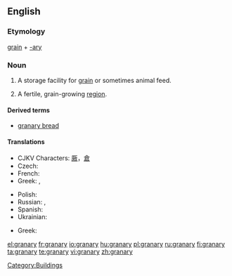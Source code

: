 ==English==
{{wikipedia}}
===Etymology===
[[grain]] + [[-ary]]

===Noun===
{{en-noun|granaries|pl2=granarys}}
# {{agriculture}} A storage facility for [[grain]] or sometimes animal feed.
# {{idiom}} A fertile, grain-growing [[region]].

====Derived terms====
* [[granary bread]]

====Translations====
{{trans-top|storage facility}}
* CJKV Characters: [[厫]]，[[倉]]
* Czech: {{t-|cs|sýpka|f}}
* French: {{t+|fr|grenier|m}}
* Greek: {{t+|el|σιταποθήκη|m|tr=sitapothíki|sc=Grek}}, {{t+|el|σιτοβολώνας|m|tr=sitovolónas|sc=Grek}}
{{trans-mid}}
* Polish: {{t-|pl|spichlerz|m}}
* Russian: {{t|ru|амбар|sc=Cyrl}},  {{t|ru|житница|sc=Cyrl}}
* Spanish: {{t+|es|granero|m}}
* Ukrainian: {{t-|uk|шпіхлір|sc=Cyrl|xs=Ukrainian}}
{{trans-bottom}}

{{trans-top|a fertile, grain-growing region}}
* Greek: {{t+|el|σιτοβολώνας|m|tr=sitovolónas|sc=Grek}}
{{trans-mid}}
{{trans-bottom}}

[[Category:Buildings]]

[[el:granary]]
[[fr:granary]]
[[io:granary]]
[[hu:granary]]
[[pl:granary]]
[[ru:granary]]
[[fi:granary]]
[[ta:granary]]
[[te:granary]]
[[vi:granary]]
[[zh:granary]]